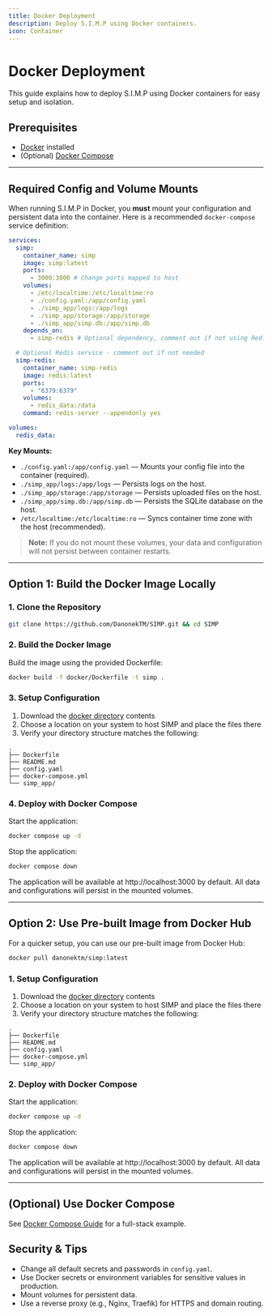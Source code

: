 ```yaml
---
title: Docker Deployment
description: Deploy S.I.M.P using Docker containers.
icon: Container
---
```


# Docker Deployment

This guide explains how to deploy S.I.M.P using Docker containers for easy setup and isolation.

## Prerequisites

- [Docker](https://docs.docker.com/get-docker/) installed
- (Optional) [Docker Compose](https://docs.docker.com/compose/)

---

## Required Config and Volume Mounts

When running S.I.M.P in Docker, you **must** mount your configuration and persistent data into the container. Here is a recommended `docker-compose` service definition:

```yaml
services:
  simp:
    container_name: simp
    image: simp:latest
    ports:
      - 3000:3000 # Change ports mapped to host
    volumes:
      - /etc/localtime:/etc/localtime:ro
      - ./config.yaml:/app/config.yaml
      - ./simp_app/logs:/app/logs
      - ./simp_app/storage:/app/storage
      - ./simp_app/simp.db:/app/simp.db
    depends_on:
      - simp-redis # Optional dependency, comment out if not using Redis

  # Optional Redis service - comment out if not needed
  simp-redis:
    container_name: simp-redis
    image: redis:latest
    ports:
      - "6379:6379"
    volumes:
      - redis_data:/data
    command: redis-server --appendonly yes

volumes:
  redis_data:
```

**Key Mounts:**

- `./config.yaml:/app/config.yaml` — Mounts your config file into the container (required).
- `./simp_app/logs:/app/logs` — Persists logs on the host.
- `./simp_app/storage:/app/storage` — Persists uploaded files on the host.
- `./simp_app/simp.db:/app/simp.db` — Persists the SQLite database on the host.
- `/etc/localtime:/etc/localtime:ro` — Syncs container time zone with the host (recommended).

> **Note:** If you do not mount these volumes, your data and configuration will not persist between container restarts.

---

## Option 1: Build the Docker Image Locally

### 1. Clone the Repository

```bash
git clone https://github.com/DanonekTM/SIMP.git && cd SIMP
```

### 2. Build the Docker Image

Build the image using the provided Dockerfile:

```bash
docker build -f docker/Dockerfile -t simp .
```

### 3. Setup Configuration

1. Download the [docker directory](https://github.com/DanonekTM/SIMP/tree/main/docker) contents
2. Choose a location on your system to host SIMP and place the files there
3. Verify your directory structure matches the following:

```
.
├── Dockerfile
├── README.md
├── config.yaml
├── docker-compose.yml
└── simp_app/
```

### 4. Deploy with Docker Compose

Start the application:

```bash
docker compose up -d
```

Stop the application:

```bash
docker compose down
```

The application will be available at http://localhost:3000 by default. All data and configurations will persist in the mounted volumes.

---

## Option 2: Use Pre-built Image from Docker Hub

For a quicker setup, you can use our pre-built image from Docker Hub:

```bash
docker pull danonektm/simp:latest
```

### 1. Setup Configuration

1. Download the [docker directory](https://github.com/DanonekTM/SIMP/tree/main/docker) contents
2. Choose a location on your system to host SIMP and place the files there
3. Verify your directory structure matches the following:

```
.
├── Dockerfile
├── README.md
├── config.yaml
├── docker-compose.yml
└── simp_app/
```

### 2. Deploy with Docker Compose

Start the application:

```bash
docker compose up -d
```

Stop the application:

```bash
docker compose down
```

The application will be available at http://localhost:3000 by default. All data and configurations will persist in the mounted volumes.

---

## (Optional) Use Docker Compose

See [Docker Compose Guide](./docker-compose.mdx) for a full-stack example.

## Security & Tips

- Change all default secrets and passwords in `config.yaml`.
- Use Docker secrets or environment variables for sensitive values in production.
- Mount volumes for persistent data.
- Use a reverse proxy (e.g., Nginx, Traefik) for HTTPS and domain routing.
